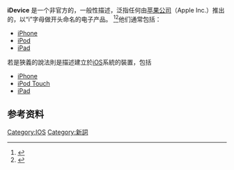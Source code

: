 {{lowercase}}
'''iDevice''' 是一个非官方的，一般性描述，泛指任何由[[苹果公司|苹果公司]]（Apple Inc.）推出的，以“i”字母做开头命名的电子产品。 <ref name="Padlock">{{cite web|url = http://www.crunchgear.com/2010/06/12/protect-your-idevice-from-theft-sorta/|title = Protect your iDevice from theft. Sorta|accessdate = 13 August 2010|last = Freeman|first = Dave|authorlink = |date = June 2010|archive-date = 2010-08-17|archive-url = https://web.archive.org/web/20100817175644/http://www.crunchgear.com/2010/06/12/protect-your-idevice-from-theft-sorta/|dead-url = no}}</ref><ref name="Foresman">{{cite web|url = http://arstechnica.com/apple/news/2010/08/why-the-latest-idevice-rumors-dont-add-up.ars|title = Why the latest iDevice rumors don't add up|accessdate = 13 August 2010|last = Foresman|first = Chris|authorlink = |date = August 2010|archive-date = 2011-01-27|archive-url = https://web.archive.org/web/20110127041656/http://arstechnica.com/apple/news/2010/08/why-the-latest-idevice-rumors-dont-add-up.ars|dead-url = no}}</ref>他们通常包括：
* [[iPhone|iPhone]]
* [[iPod|iPod]]
* [[iPad|iPad]]
若是狹義的說法則是描述建立於[[iOS|iOS]]系統的裝置，包括
* [[iPhone|iPhone]]
* [[iPod_Touch|iPod Touch]]
* [[iPad|iPad]]
==参考资料==
{{reflist}}

[[Category:IOS|Category:IOS]]
[[Category:新詞|Category:新詞]]